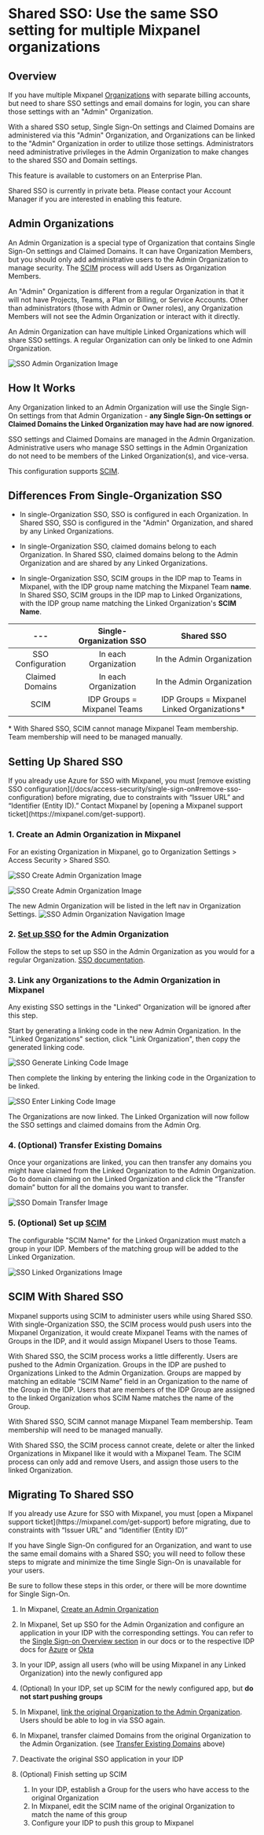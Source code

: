 
# Shared SSO: Use the same SSO setting for multiple Mixpanel organizations

## Overview

If you have multiple Mixpanel [Organizations](/docs/orgs-and-projects/organizations) with separate billing accounts, but need to share SSO settings and email domains for login, you can share those settings with an "Admin" Organization.

With a shared SSO setup, Single Sign-On settings and Claimed Domains are administered via this "Admin" Organization, and Organizations can be linked to the "Admin" Organization in order to utilize those settings. Administrators need administrative privileges in the Admin Organization to make changes to the shared SSO and Domain settings.

This feature is available to customers on an Enterprise Plan.

<Callout type="info">
    Shared SSO is currently in private beta. Please contact your Account Manager if you are interested in enabling this feature.
</Callout>

## Admin Organizations

An Admin Organization is a special type of Organization that contains Single Sign-On settings and Claimed Domains. It can have Organization Members, but you should only add administrative users to the Admin Organization to manage security. The [SCIM](/docs/access-security/single-sign-on#scim) process will add Users as Organization Members.

An "Admin" Organization is different from a regular Organization in that it will not have Projects, Teams, a Plan or Billing, or Service Accounts. Other than administrators (those with Admin or Owner roles), any Organization Members will not see the Admin Organization or interact with it directly.

An Admin Organization can have multiple Linked Organizations which will share SSO settings. A regular Organization can only be linked to one Admin Organization.

![SSO Admin Organization Image](/sso_view_admin_org.png)

## How It Works

Any Organization linked to an Admin Organization will use the Single Sign-On settings from that Admin Organization - **any Single Sign-On settings or Claimed Domains the Linked Organization may have had are now ignored**.

SSO settings and Claimed Domains are managed in the Admin Organization. Administrative users who manage SSO settings in the Admin Organization do not need to be members of the Linked Organization(s), and vice-versa.

This configuration supports [SCIM](/docs/access-security/single-sign-on#scim).

## Differences From Single-Organization SSO

- In single-Organization SSO, SSO is configured in each Organization. In Shared SSO, SSO is configured in the "Admin" Organization, and shared by any Linked Organizations.

- In single-Organization SSO, claimed domains belong to each Organization. In Shared SSO, claimed domains belong to the Admin Organization and are shared by any Linked Organizations.

- In single-Organization SSO, SCIM groups in the IDP map to Teams in Mixpanel, with the IDP group name matching the Mixpanel Team **name**. In Shared SSO, SCIM groups in the IDP map to Linked Organizations, with the IDP group name matching the Linked Organization's **SCIM Name**.

 ---|**Single-Organization SSO**|**Shared SSO**
:-----:|:-----:|:-----:
SSO Configuration|In each Organization|In the Admin Organization
Claimed Domains|In each Organization|In the Admin Organization
SCIM|IDP Groups = Mixpanel Teams|IDP Groups = Mixpanel Linked Organizations*

\* With Shared SSO, SCIM cannot manage Mixpanel Team membership. Team membership will need to be managed manually.

## Setting Up Shared SSO

<Callout type="warning">
    If you already use Azure for SSO with Mixpanel, you must [remove existing SSO configuration](/docs/access-security/single-sign-on#remove-sso-configuration) before migrating, due to constraints with “Issuer URL” and “Identifier (Entity ID).” Contact Mixpanel by [opening a Mixpanel support ticket](https://mixpanel.com/get-support).
</Callout>

### 1. Create an Admin Organization in Mixpanel

For an existing Organization in Mixpanel, go to Organization Settings > Access Security > Shared SSO.

![SSO Create Admin Organization Image](/sso_create_admin_org1.png)

![SSO Create Admin Organization Image](/sso_create_admin_org2.png)

The new Admin Organization will be listed in the left nav in Organization Settings.
![SSO Admin Organization Navigation Image](/sso_admin_org_nav.png)

### 2. [Set up SSO](/docs/access-security/single-sign-on) for the Admin Organization

Follow the steps to set up SSO in the Admin Organization as you would for a regular Organization. [SSO documentation](/docs/access-security/single-sign-on).

### 3. Link any Organizations to the Admin Organization in Mixpanel

<Callout type="warning">
    Any existing SSO settings in the "Linked" Organization will be ignored after this step.
</Callout>

Start by generating a linking code in the new Admin Organization. In the "Linked Organizations" section, click "Link Organization", then copy the generated linking code.

![SSO Generate Linking Code Image](/sso_generate_linking_code.png)

Then complete the linking by entering the linking code in the Organization to be linked.

![SSO Enter Linking Code Image](/sso_enter_linking_code.png)

The Organizations are now linked. The Linked Organization will now follow the SSO settings and claimed domains from the Admin Org.

### 4. (Optional) Transfer Existing Domains

Once your organizations are linked, you can then transfer any domains you might have claimed from the Linked Organization to the Admin Organization. Go to domain claiming on the Linked Organization and click the “Transfer domain” button for all the domains you want to transfer.

![SSO Domain Transfer Image](/sso_domain_transfer_image.png)

### 5. (Optional) Set up [SCIM](/docs/access-security/single-sign-on#scim)

The configurable "SCIM Name" for the Linked Organization must match a group in your IDP. Members of the matching group will be added to the Linked Organization.

![SSO Linked Organizations Image](/sso_linked_orgs.png)

## SCIM With Shared SSO

Mixpanel supports using SCIM to administer users while using Shared SSO. With single-Organization SSO, the SCIM process would push users into the Mixpanel Organization, it would create Mixpanel Teams with the names of Groups in the IDP, and it would assign Mixpanel Users to those Teams.

With Shared SSO, the SCIM process works a little differently. Users are pushed to the Admin Organization. Groups in the IDP are pushed to Organizations Linked to the Admin Organization. Groups are mapped by matching an editable “SCIM Name” field in an Organization to the name of the Group in the IDP. Users that are members of the IDP Group are assigned to the linked Organization whos SCIM Name matches the name of the Group.

With Shared SSO, SCIM cannot manage Mixpanel Team membership. Team membership will need to be managed manually.

<Callout type="info">
    With Shared SSO, the SCIM process cannot create, delete or alter the linked Organizations in Mixpanel like it would with a Mixpanel Team. The SCIM process can only add and remove Users, and assign those users to the linked Organization.
</Callout>

## Migrating To Shared SSO

<Callout type="warning">
    If you already use Azure for SSO with Mixpanel, you must [open a Mixpanel support ticket](https://mixpanel.com/get-support) before migrating, due to constraints with “Issuer URL” and “Identifier (Entity ID)”
</Callout>

If you have Single Sign-On configured for an Organization, and want to use the same email domains with a Shared SSO; you will need to follow these steps to migrate and minimize the time Single Sign-On is unavailable for your users.

Be sure to follow these steps in this order, or there will be more downtime for Single Sign-On.

1. In Mixpanel, [Create an Admin Organization](#1-create-an-admin-organization-in-mixpanel)
2. In Mixpanel, Set up SSO for the Admin Organization and configure an application in your IDP with the corresponding settings. You can refer to the [Single Sign-on Overview section](/docs/access-security/single-sign-on) in our docs or to the respective IDP docs for [Azure](/docs/access-security/single-sign-on/azure) or [Okta](/docs/access-security/single-sign-on/okta)
3. In your IDP, assign all users (who will be using Mixpanel in any Linked Organization) into the newly configured app
4. (Optional) In your IDP, set up SCIM for the newly configured app, but **do not start pushing groups**
5. In Mixpanel, [link the original Organization to the Admin Organization](#3-link-any-organizations-to-the-admin-organization-in-mixpanel). Users should be able to log in via SSO again.
6. In Mixpanel, transfer claimed Domains from the original Organization to the Admin Organization. (see [Transfer Existing Domains](#4-optional-transfer-existing-domains) above)


7. Deactivate the original SSO application in your IDP
8. (Optional) Finish setting up SCIM
    1. In your IDP, establish a Group for the users who have access to the original Organization
    2. In Mixpanel, edit the SCIM name of the original Organization to match the name of this group
    3. Configure your IDP to push this group to Mixpanel
